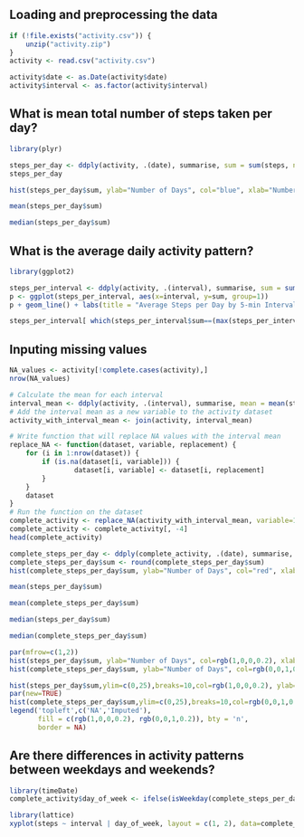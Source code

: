 ## Loading and preprocessing the data
```r
if (!file.exists("activity.csv")) {
    unzip("activity.zip")
}
activity <- read.csv("activity.csv")

activity$date <- as.Date(activity$date)
activity$interval <- as.factor(activity$interval)
```

## What is mean total number of steps taken per day?
```r
library(plyr)

steps_per_day <- ddply(activity, .(date), summarise, sum = sum(steps, na.rm=T))
steps_per_day

hist(steps_per_day$sum, ylab="Number of Days", col="blue", xlab="Number of Steps", main="Histogram of Steps Per Day, Oct-Nov 2012")

mean(steps_per_day$sum)

median(steps_per_day$sum)
```

## What is the average daily activity pattern?
```r
library(ggplot2)

steps_per_interval <- ddply(activity, .(interval), summarise, sum = sum(steps, na.rm=T))
p <- ggplot(steps_per_interval, aes(x=interval, y=sum, group=1)) 
p + geom_line() + labs(title = "Average Steps per Day by 5-min Intervals, Oct-Nov 2012") + labs(x = "5-minute Intervals", y = "Average Number of Steps")

steps_per_interval[ which(steps_per_interval$sum==(max(steps_per_interval$sum))), ]
```

## Inputing missing values

```r
NA_values <- activity[!complete.cases(activity),]
nrow(NA_values)

# Calculate the mean for each interval
interval_mean <- ddply(activity, .(interval), summarise, mean = mean(steps, na.rm=T))
# Add the interval mean as a new variable to the activity dataset 
activity_with_interval_mean <- join(activity, interval_mean)

# Write function that will replace NA values with the interval mean
replace_NA <- function(dataset, variable, replacement) {
    for (i in 1:nrow(dataset)) {
        if (is.na(dataset[i, variable])) {
                dataset[i, variable] <- dataset[i, replacement]
        }
    }
    dataset
}
# Run the function on the dataset
complete_activity <- replace_NA(activity_with_interval_mean, variable=1, replacement=4)
complete_activity <- complete_activity[, -4]
head(complete_activity)

complete_steps_per_day <- ddply(complete_activity, .(date), summarise, sum = sum(steps))
complete_steps_per_day$sum <- round(complete_steps_per_day$sum)
hist(complete_steps_per_day$sum, ylab="Number of Days", col="red", xlab="Number of Steps", main="Histogram of Steps Per Day, Oct-Nov 2012")

mean(steps_per_day$sum)

mean(complete_steps_per_day$sum)

median(steps_per_day$sum)

median(complete_steps_per_day$sum)

par(mfrow=c(1,2)) 
hist(steps_per_day$sum, ylab="Number of Days", col=rgb(1,0,0,0.2), xlab="Number of Steps", main="Steps Per Day, Excl. NA")
hist(complete_steps_per_day$sum, ylab="Number of Days", col=rgb(0,0,1,0.2), xlab="Number of Steps", main="Steps Per Day, Impute NA")

hist(steps_per_day$sum,ylim=c(0,25),breaks=10,col=rgb(1,0,0,0.2), ylab="Number of Days", xlab="Number of Steps", main="Steps Per Day, NA vs Imputed")
par(new=TRUE)
hist(complete_steps_per_day$sum,ylim=c(0,25),breaks=10,col=rgb(0,0,1,0.2),main="",xlab="",ylab="")
legend('topleft',c('NA','Imputed'),
       fill = c(rgb(1,0,0,0.2), rgb(0,0,1,0.2)), bty = 'n',
       border = NA)
```


## Are there differences in activity patterns between weekdays and weekends?
```r
library(timeDate)
complete_activity$day_of_week <- ifelse(isWeekday(complete_steps_per_day$date)==TRUE, "weekday", "weekend")

library(lattice)
xyplot(steps ~ interval | day_of_week, layout = c(1, 2), data=complete_activity, type="l")
```

